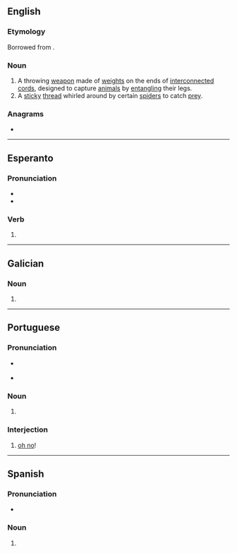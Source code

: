 ==English==
{{wikipedia}}

===Etymology===
Borrowed from {{bor|en|es|bolas}}.

===Noun===
{{en-noun|+|bolas}}

# A throwing [[weapon]] made of [[weight]]s on the ends of [[interconnected]] [[cord]]s, designed to capture [[animal]]s by [[entangle|entangling]] their legs.
# A [[sticky]] [[thread]] whirled around by certain [[spider]]s to catch [[prey]].

===Anagrams===
* {{anagrams|en|a=ablos|Albos|Boals|Sabol|Sobal|albos|bolsa|bosal}}

----

==Esperanto==

===Pronunciation===
* {{IPA|eo|/ˈbolas/}}
* {{audio|eo|LL-Q143 (epo)-Lepticed7-bolas.wav|Audio}}

===Verb===
{{eo-head}}

# {{eo-form of|bol|as}}

----

==Galician==

===Noun===
{{head|gl|noun form}}

# {{plural of|gl|bola}}

----

==Portuguese==

===Pronunciation===
* {{a|PT}} {{IPA|pt|/ˈbɔ.lɐʃ/}}
* {{a|BR}} {{IPA|pt|/ˈbɔ.las/}}

===Noun===
{{head|pt|noun form|g=f}}

# {{pt-noun form of|bola|onlyf|pl}}

===Interjection===
{{pt-interj}}

# [[oh no]]! {{gloss|expresses frustration or irritation}}

----

==Spanish==

===Pronunciation===
* {{es-IPA}}

===Noun===
{{head|es|noun form|g=f-p}}

# {{plural of|es|bola}}